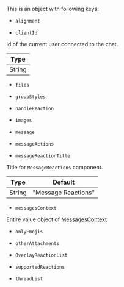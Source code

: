

This is an object with following keys:

- `alignment`

<Alignment />

- `clientId`

Id of the current user connected to the chat.

| Type   |
| ------ |
| String |

- `files`

<Files />

- `groupStyles`

<GroupStyles />

- `handleReaction`

<HandleReaction />

- `images`

<Images />

- `message`

<MessageProp />

- `messageActions`

<MessageActions />

- `messageReactionTitle`

Title for `MessageReactions` component.

| Type   | Default             |
| ------ | ------------------- |
| String | "Message Reactions" |

- `messagesContext`

Entire value object of [MessagesContext](../../../contexts/messages-context.mdx#value)

- `onlyEmojis`

<OnlyEmojis />

- `otherAttachments`

<OtherAttachments />

- `OverlayReactionList`

<OverlayReactionList />

- `supportedReactions`

<SupportedReactions />

- `threadList`

<ThreadList />
